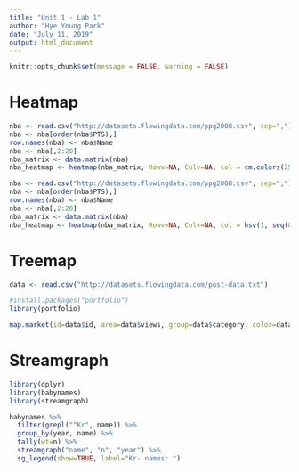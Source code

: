 ---
title: "Unit 1 - Lab 1"
author: "Hye Young Park"
date: "July 11, 2019"
output: html_document
---

```{r setup, include = FALSE}
knitr::opts_chunk$set(message = FALSE, warning = FALSE)
```


# Heatmap

```{r}
nba <- read.csv("http://datasets.flowingdata.com/ppg2008.csv", sep=",")
nba <- nba[order(nba$PTS),]
row.names(nba) <- nba$Name
nba <- nba[,2:20]
nba_matrix <- data.matrix(nba)
nba_heatmap <- heatmap(nba_matrix, Rowv=NA, Colv=NA, col = cm.colors(256), scale="column", margins=c(5,10))
```

```{r}
nba <- read.csv("http://datasets.flowingdata.com/ppg2008.csv", sep=",")
nba <- nba[order(nba$PTS),]
row.names(nba) <- nba$Name
nba <- nba[,2:20]
nba_matrix <- data.matrix(nba)
nba_heatmap <- heatmap(nba_matrix, Rowv=NA, Colv=NA, col = hsv(1, seq(0,1,length.out = 12) , 1), scale="column", margins=c(5,10))
```

# Treemap

```{r}
data <- read.csv("http://datasets.flowingdata.com/post-data.txt")
```

```{r}
#install.packages("portfolio")
library(portfolio)
```

```{r}
map.market(id=data$id, area=data$views, group=data$category, color=data$comments, main="FlowingData Map")
```

# Streamgraph

```{r}
library(dplyr)
library(babynames)
library(streamgraph)

babynames %>%
  filter(grepl("^Kr", name)) %>%
  group_by(year, name) %>%
  tally(wt=n) %>%
  streamgraph("name", "n", "year") %>%
  sg_legend(show=TRUE, label="Kr- names: ")
```



